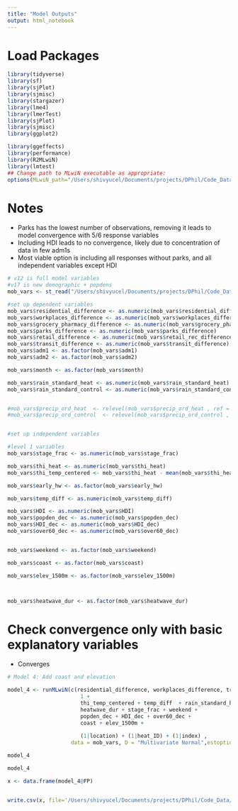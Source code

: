 ```yaml
---
title: "Model Outputs"
output: html_notebook
---
```

# Load Packages
```r
library(tidyverse)
library(sf)
library(sjPlot)
library(sjmisc)
library(stargazer)
library(lme4)
library(lmerTest)
library(sjPlot)
library(sjmisc)
library(ggplot2)

library(ggeffects)
library(performance)
library(R2MLwiN)
library(lmtest)
## Change path to MLwiN executable as appropriate:
options(MLwiN_path="/Users/shivyucel/Documents/projects/DPhil/Code_Data/mlwin/mlnscript")
```

# Notes
* Parks has the lowest number of observations, removing it leads to model convergence with 5/6 response variables
* Including HDI leads to no convergence, likely due to concentration of data in few adm1s
* Most viable option is including all responses without parks, and all independent variables except HDI



```r
# v12 is full model variables
#v17 is new demographic + popdens
mob_vars <- st_read("/Users/shivyucel/Documents/projects/DPhil/Code_Data/data/paper2/turkey/THI_mobility_heat_w_vars_90_4SD_precip.csv")

#set up dependent variables
mob_vars$residential_difference <- as.numeric(mob_vars$residential_difference)
mob_vars$workplaces_difference <- as.numeric(mob_vars$workplaces_difference)
mob_vars$grocery_pharmacy_difference <- as.numeric(mob_vars$grocery_pharm_difference)
mob_vars$parks_difference <- as.numeric(mob_vars$parks_difference)
mob_vars$retail_difference <- as.numeric(mob_vars$retail_rec_difference)
mob_vars$transit_difference <- as.numeric(mob_vars$transit_difference)
mob_vars$adm1 <- as.factor(mob_vars$adm1)
mob_vars$adm2 <- as.factor(mob_vars$adm2)

mob_vars$month <- as.factor(mob_vars$month)

mob_vars$rain_standard_heat <- as.numeric(mob_vars$rain_standard_heat)
mob_vars$rain_standard_control <- as.numeric(mob_vars$rain_standard_control)


#mob_vars$precip_ord_heat  <- relevel(mob_vars$precip_ord_heat , ref = 'no_rain')
#mob_vars$precip_ord_control  <- relevel(mob_vars$precip_ord_control , ref = 'no_rain')


#set up independent variables

#level 1 variables
mob_vars$stage_frac <- as.numeric(mob_vars$stage_frac)

mob_vars$thi_heat <- as.numeric(mob_vars$thi_heat)
mob_vars$thi_temp_centered <- mob_vars$thi_heat - mean(mob_vars$thi_heat)

mob_vars$early_hw <- as.factor(mob_vars$early_hw)

mob_vars$temp_diff <- as.numeric(mob_vars$temp_diff)

mob_vars$HDI <- as.numeric(mob_vars$HDI)
mob_vars$popden_dec <- as.numeric(mob_vars$popden_dec)
mob_vars$HDI_dec <- as.numeric(mob_vars$HDI_dec)
mob_vars$over60_dec <- as.numeric(mob_vars$over60_dec)


mob_vars$weekend <- as.factor(mob_vars$weekend)

mob_vars$coast <- as.factor(mob_vars$coast)

mob_vars$elev_1500m <- as.factor(mob_vars$elev_1500m)



mob_vars$heatwave_dur <- as.factor(mob_vars$heatwave_dur)


```

# Check convergence only with basic explanatory variables
* Converges




```r
# Model 4: Add coast and elevation

model_4 <- runMLwiN(c(residential_difference, workplaces_difference, transit_difference, grocery_pharmacy_difference, retail_difference, parks_difference) ~  
                       1 +
                       thi_temp_centered + temp_diff  + rain_standard_heat + rain_standard_control +
                       heatwave_dur + stage_frac + weekend +
                       popden_dec + HDI_dec + over60_dec +
                       coast + elev_1500m +
                       
                       (1|location) + (1|heat_ID) + (1|index) ,
                    data = mob_vars, D = "Multivariate Normal",estoptions = list(sort.force=TRUE, resi.store=TRUE, maxiter = 100)  )

```
```r
model_4
```

```r
model_4
```







```r
x <- data.frame(model_4@FP)


write.csv(x, file='/Users/shivyucel/Documents/projects/DPhil/Code_Data/data/regression/THI_turkey_params_4SD_precip_sort_v1.csv')
```



